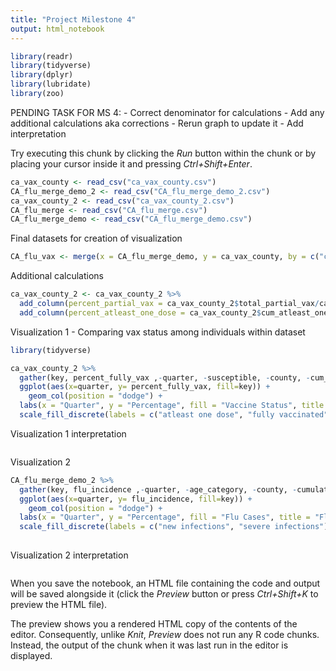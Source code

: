 ```yaml
---
title: "Project Milestone 4"
output: html_notebook
---
```


```r
library(readr)
library(tidyverse)
library(dplyr)
library(lubridate)
library(zoo)
```


PENDING TASK FOR MS 4:
- Correct denominator for calculations
- Add any additional calculations aka corrections
- Rerun graph to update it 
- Add interpretation


Try executing this chunk by clicking the *Run* button within the chunk or by placing your cursor inside it and pressing *Ctrl+Shift+Enter*. 

```r
ca_vax_county <- read_csv("ca_vax_county.csv")
CA_flu_merge_demo_2 <- read_csv("CA_flu_merge_demo_2.csv")
ca_vax_county_2 <- read_csv("ca_vax_county_2.csv")
CA_flu_merge <- read_csv("CA_flu_merge.csv")
CA_flu_merge_demo <- read_csv("CA_flu_merge_demo.csv")
```


Final datasets for creation of visualization
```r
CA_flu_vax <- merge(x = CA_flu_merge_demo, y = ca_vax_county, by = c("county", "quarter"), all = TRUE)
```

Additional calculations
```r
ca_vax_county_2 <- ca_vax_county_2 %>% 
  add_column(percent_partial_vax = ca_vax_county_2$total_partial_vax/ca_vax_county$susceptible *100) %>% 
  add_column(percent_atleast_one_dose = ca_vax_county_2$cum_atleast_one_dose/ca_vax_county$susceptible *100)
```

Visualization 1 - Comparing vax status among individuals within dataset
```r
library(tidyverse)

ca_vax_county_2 %>%
  gather(key, percent_fully_vax ,-quarter, -susceptible, -county, -cum_fully_vax, -cum_atleast_one_dose, -total_partial_vax, -cum_unvax) %>%
  ggplot(aes(x=quarter, y= percent_fully_vax, fill=key)) +
    geom_col(position = "dodge") +
  labs(x = "Quarter", y = "Percentage", fill = "Vaccine Status", title = "Vaccination Status in California by Quarter from September 2022 - June 2023") +
  scale_fill_discrete(labels = c("atleast one dose", "fully vaccinated", "partially vaccinated", "unvaccinated"))

```

Visualization 1 interpretation
```r

```

Visualization 2
```r

CA_flu_merge_demo_2 %>%
  gather(key, flu_incidence ,-quarter, -age_category, -county, -cumulative_severe, -current_infected, -new_infected, -new_severe, -susceptible) %>%
  ggplot(aes(x=quarter, y= flu_incidence, fill=key)) +
    geom_col(position = "dodge") +
  labs(x = "Quarter", y = "Percentage", fill = "Flu Cases", title = "Flu Incidence Cases in California by Quarter from September 2022 - June 2023") +
  scale_fill_discrete(labels = c("new infections", "severe infections")) 
  
```

Visualization 2 interpretation
```r

```

When you save the notebook, an HTML file containing the code and output will be saved alongside it (click the *Preview* button or press *Ctrl+Shift+K* to preview the HTML file).

The preview shows you a rendered HTML copy of the contents of the editor. Consequently, unlike *Knit*, *Preview* does not run any R code chunks. Instead, the output of the chunk when it was last run in the editor is displayed.
